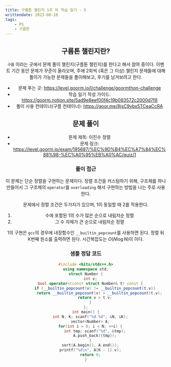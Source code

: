 ---
title: 구름톤 챌린지 1주 차 학습 일기 - 5
writtendate: 2023-08-18
tags:
    - PS
    - 구름톤
---

<Header />

## 구름톤 챌린지란?

`구름` 이라는 곳에서 문제 풀이 챌린지(구름톤 챌린지)를 한다고 해서 참여 중이다. 이벤트 기간 동안 문제가 꾸준이 올라오며, 주에 2회씩 (혹은 그 이상) 챌린지 문제들에 대해 풀이가 가능한 문제들을 풀이해보고, 후기를 남겨보려고 한다.

- 문제 푸는 곳: https://level.goorm.io/l/challenge/goormthon-challenge
- 학습 일기 작성 가이드: https://goorm.notion.site/5ad9e8eef00f4c19b083572c2000d7f8
- 풀이 사용 컨테이너(구름 컨테이너): https://goor.me/8jsC9vbx5TCeaCcRA

## 문제 풀이

- 문제 제목: 이진수 정렬
- 문제 링크: https://level.goorm.io/exam/195687/%EC%9D%B4%EC%A7%84%EC%88%98-%EC%A0%95%EB%A0%AC/quiz/1

### 풀이 접근

이 문제는 단순 정렬을 구현하는 문제이다. 정렬 조건을 커스텀하기 위해, 구조체를 하나 만들어서 그 구조체의 `operator`를 `overloading` 해서 구현하는 방법을 나는 주로 사용한다.

문제에서 정렬 조건은 두가지가 있으며, 1이 동일할 때 2를 적용한다.

1. 수에 포함된 1의 수가 많은 순으로 내림차순 정렬
2. 그 수 자체가 큰 순으로 내림차순 정렬

1의 구현은 `gcc`의 경우에 내장함수인 `__builtin_popcount`를 사용하면 된다. 정렬 뒤 K번째 원소를 출력하면 된다. 시간복잡도는 $O(N \log N)$이 이다.

### 샘플 정답 코드

```cpp
#include <bits/stdc++.h>
using namespace std;
struct Number {
	int v;
	bool operator<(const struct Number& t) const {
		if (__builtin_popcount(v) != __builtin_popcount(t.v))
			return __builtin_popcount(v) > __builtin_popcount(t.v);
		return v > t.v;
	}
};
int main() {
	int N, K; scanf("%d %d", &N, &K);
	vector<Number> A;
	for(int i = 0; i < N; ++i) {
		int tmp; scanf("%d", &tmp);
		A.push_back({tmp});
	}
	sort(A.begin(), A.end());
	printf("%d\n", A[K - 1].v);
	return 0;
}
```

<TagList />
<Comment />
